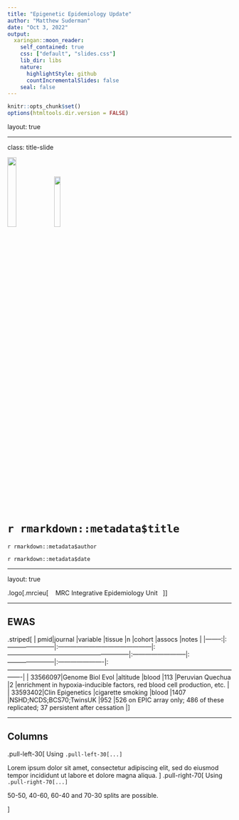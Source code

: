 ```yaml
---
title: "Epigenetic Epidemiology Update"
author: "Matthew Suderman"
date: "Oct 3, 2022"
output:
  xaringan::moon_reader:
    self_contained: true
    css: ["default", "slides.css"]
    lib_dir: libs
    nature:
      highlightStyle: github
      countIncrementalSlides: false
    seal: false
---
```


```r
knitr::opts_chunk$set()
options(htmltools.dir.version = FALSE)
```

layout: true


---

class: title-slide

<img src="bristol-logo.png" width="20%"></img>
<img src="ieu-logo.png" width="17%"></img>


# `r rmarkdown::metadata$title`

`r rmarkdown::metadata$author`

`r rmarkdown::metadata$date`


---

layout: true

.logo[.mrcieu[
&nbsp;&nbsp;&nbsp;MRC Integrative Epidemiology Unit&nbsp;&nbsp;&nbsp;
]]

---

## EWAS

.striped[
|     pmid|journal                 |variable                                      |tissue                                                      |n                          |cohort                  |assocs                 |notes                                                                                                               |
|--------:|:-----------------------|:---------------------------------------------|:-----------------------------------------------------------|:--------------------------|:-----------------------|:----------------------|:-------------------------------------------------------------------------------------------------------------------|
| 33566097|Genome Biol Evol        |altitude                                      |blood                                                       |113                        |Peruvian Quechua        |2                      |enrichment  in hypoxia-inducible factors, red blood cell production, etc.                                           |
| 33593402|Clin Epigenetics        |cigarette smoking                             |blood                                                       |1407                       |NSHD;NCDS;BCS70;TwinsUK |952                    |526 on EPIC array only; 486 of these replicated; 37 persistent after cessation                                      |
]


---

## Columns

.pull-left-30[
Using `.pull-left-30[...]`

Lorem ipsum dolor sit amet, consectetur adipiscing elit, sed do eiusmod tempor incididunt ut labore et dolore magna aliqua. 
]
.pull-right-70[
Using `.pull-right-70[...]`

50-50, 40-60, 60-40 and 70-30 splits are possible.

]


